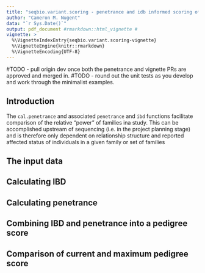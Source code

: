 ```yaml
---
title: "seqbio.variant.scoring - penetrance and idb informed scoring of families"
author: "Cameron M. Nugent"
data: "`r Sys.Date()`"
output: pdf_document #rmarkdown::html_vignette # 
vignette: >
  %\VignetteIndexEntry{seqbio.variant.scoring-vignette}
  %\VignetteEngine{knitr::rmarkdown}
  %\VignetteEncoding{UTF-8}
---
```


#TODO - pull origin dev once both the penetrance and vignette PRs are approved and merged in.
#TODO - round out the unit tests as you develop and work through the minimalist examples.



## Introduction

The `cal.penetrance` and associated `penetrance` and `ibd` functions facilitate comparison of the relative "power" of families ina study. This can be accomplished upstream of sequencing (i.e. in the project planning stage) and is therefore only dependent on relationship structure and reported affected status of individuals in a given family or set of families


## The input data


## Calculating IBD


## Calculating penetrance


## Combining IBD and penetrance into a pedigree score


## Comparison of current and maximum pedigree score


